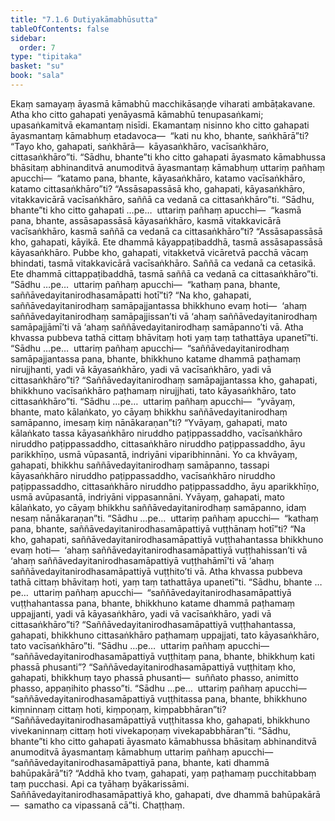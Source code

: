```yaml
---
title: "7.1.6 Dutiyakāmabhūsutta"
tableOfContents: false
sidebar:
  order: 7
type: "tipitaka"
basket: "su"
book: "sala"
---
```



<DynamicBreadcrumb />

<Division number="348" book="sala" bookNo="13" page="483">

<Paragraph number="1508" book="sala">
Ekaṃ samayaṃ āyasmā kāmabhū macchikāsaṇḍe viharati ambāṭakavane. Atha kho citto gahapati yenāyasmā kāmabhū tenupasaṅkami; upasaṅkamitvā ekamantaṃ nisīdi. Ekamantaṃ nisinno kho citto gahapati āyasmantaṃ kāmabhuṃ etadavoca—  “kati nu kho, bhante, saṅkhārā”ti? “Tayo kho, gahapati, saṅkhārā—  kāyasaṅkhāro, vacīsaṅkhāro, cittasaṅkhāro”ti. “Sādhu, bhante”ti kho citto gahapati āyasmato kāmabhussa bhāsitaṃ abhinanditvā anumoditvā āyasmantaṃ kāmabhuṃ uttariṃ pañhaṃ apucchi—  “katamo pana, bhante, kāyasaṅkhāro, katamo vacīsaṅkhāro, katamo cittasaṅkhāro”ti? “Assāsapassāsā kho, gahapati, kāyasaṅkhāro, vitakkavicārā vacīsaṅkhāro, saññā ca vedanā ca cittasaṅkhāro”ti.
</Paragraph>

<Paragraph number="1509" book="sala">
“Sādhu, bhante”ti kho citto gahapati …pe…  uttariṃ pañhaṃ apucchi—  “kasmā pana, bhante, assāsapassāsā kāyasaṅkhāro, kasmā vitakkavicārā vacīsaṅkhāro, kasmā saññā ca vedanā ca cittasaṅkhāro”ti? “Assāsapassāsā kho, gahapati, kāyikā. Ete dhammā kāyappaṭibaddhā, tasmā assāsapassāsā kāyasaṅkhāro. Pubbe kho, gahapati, vitakketvā vicāretvā pacchā vācaṃ bhindati, tasmā vitakkavicārā vacīsaṅkhāro. Saññā ca vedanā ca cetasikā. Ete dhammā cittappaṭibaddhā, tasmā saññā ca vedanā ca cittasaṅkhāro”ti.
</Paragraph>

<Paragraph number="1510" book="sala">
“Sādhu …pe…  uttariṃ pañhaṃ apucchi—  “kathaṃ pana, bhante, saññāvedayitanirodhasamāpatti hotī”ti? “Na kho, gahapati, saññāvedayitanirodhaṃ samāpajjantassa bhikkhuno evaṃ hoti—  ‘ahaṃ saññāvedayitanirodhaṃ samāpajjissan’ti vā ‘ahaṃ saññāvedayitanirodhaṃ samāpajjāmī’ti vā ‘ahaṃ saññāvedayitanirodhaṃ samāpanno’ti vā. Atha khvassa pubbeva tathā cittaṃ bhāvitaṃ hoti yaṃ taṃ tathattāya upanetī”ti.
</Paragraph>

<Paragraph number="1511" book="sala">
“Sādhu …pe…  uttariṃ pañhaṃ apucchi—  “saññāvedayitanirodhaṃ samāpajjantassa pana, bhante, bhikkhuno katame dhammā paṭhamaṃ nirujjhanti, yadi vā kāyasaṅkhāro, yadi vā vacīsaṅkhāro, yadi vā cittasaṅkhāro”ti? “Saññāvedayitanirodhaṃ samāpajjantassa kho, gahapati, bhikkhuno vacīsaṅkhāro paṭhamaṃ nirujjhati, tato kāyasaṅkhāro, tato cittasaṅkhāro”ti.
</Paragraph>

<Paragraph number="1512" book="sala">
“Sādhu …pe…  uttariṃ pañhaṃ apucchi—  “yvāyaṃ, bhante, mato kālaṅkato, yo cāyaṃ bhikkhu saññāvedayitanirodhaṃ samāpanno, imesaṃ kiṃ nānākaraṇan”ti? “Yvāyaṃ, gahapati, mato kālaṅkato tassa kāyasaṅkhāro niruddho paṭippassaddho, vacīsaṅkhāro niruddho paṭippassaddho, cittasaṅkhāro niruddho paṭippassaddho, āyu parikkhīṇo, usmā vūpasantā, indriyāni viparibhinnāni. Yo ca khvāyaṃ, gahapati, bhikkhu saññāvedayitanirodhaṃ samāpanno, tassapi kāyasaṅkhāro niruddho paṭippassaddho, vacīsaṅkhāro niruddho paṭippassaddho, cittasaṅkhāro niruddho paṭippassaddho, āyu aparikkhīṇo, usmā avūpasantā, indriyāni vippasannāni. Yvāyaṃ, gahapati, mato kālaṅkato, yo cāyaṃ bhikkhu saññāvedayitanirodhaṃ samāpanno, idaṃ nesaṃ nānākaraṇan”ti.
</Paragraph>

<Paragraph number="1513" book="sala">
“Sādhu …pe…  uttariṃ pañhaṃ apucchi—  “kathaṃ pana, bhante, saññāvedayitanirodhasamāpattiyā vuṭṭhānaṃ hotī”ti? “Na kho, gahapati, saññāvedayitanirodhasamāpattiyā vuṭṭhahantassa bhikkhuno evaṃ hoti—  ‘ahaṃ saññāvedayitanirodhasamāpattiyā vuṭṭhahissan’ti vā ‘ahaṃ saññāvedayitanirodhasamāpattiyā vuṭṭhahāmī’ti vā ‘ahaṃ saññāvedayitanirodhasamāpattiyā vuṭṭhito’ti vā. Atha khvassa pubbeva tathā cittaṃ bhāvitaṃ hoti, yaṃ taṃ tathattāya upanetī”ti.
</Paragraph>

<Paragraph number="1514" book="sala">
“Sādhu, bhante …pe…  uttariṃ pañhaṃ apucchi—  “saññāvedayitanirodhasamāpattiyā vuṭṭhahantassa pana, bhante, bhikkhuno katame dhammā paṭhamaṃ uppajjanti, yadi vā kāyasaṅkhāro, yadi vā vacīsaṅkhāro, yadi vā cittasaṅkhāro”ti? “Saññāvedayitanirodhasamāpattiyā vuṭṭhahantassa, gahapati, bhikkhuno cittasaṅkhāro paṭhamaṃ uppajjati, tato kāyasaṅkhāro, tato vacīsaṅkhāro”ti.
</Paragraph>

<Paragraph number="1515" book="sala">
“Sādhu …pe…  uttariṃ pañhaṃ apucchi—  “saññāvedayitanirodhasamāpattiyā vuṭṭhitaṃ pana, bhante, bhikkhuṃ kati phassā phusanti”? “Saññāvedayitanirodhasamāpattiyā vuṭṭhitaṃ kho, gahapati, bhikkhuṃ tayo phassā phusanti—  suññato phasso, animitto phasso, appaṇihito phasso”ti.
</Paragraph>

<Paragraph number="1516" book="sala">
“Sādhu …pe…  uttariṃ pañhaṃ apucchi—  “saññāvedayitanirodhasamāpattiyā vuṭṭhitassa pana, bhante, bhikkhuno kiṃninnaṃ cittaṃ hoti, kiṃpoṇaṃ, kiṃpabbhāran”ti? “Saññāvedayitanirodhasamāpattiyā vuṭṭhitassa kho, gahapati, bhikkhuno vivekaninnaṃ cittaṃ hoti vivekapoṇaṃ vivekapabbhāran”ti.
</Paragraph>

<Paragraph number="1517" book="sala">
“Sādhu, bhante”ti kho citto gahapati āyasmato kāmabhussa bhāsitaṃ abhinanditvā anumoditvā āyasmantaṃ kāmabhuṃ uttariṃ pañhaṃ apucchi—  “saññāvedayitanirodhasamāpattiyā pana, bhante, kati dhammā bahūpakārā”ti? “Addhā kho tvaṃ, gahapati, yaṃ paṭhamaṃ pucchitabbaṃ taṃ pucchasi. Api ca tyāhaṃ byākarissāmi. Saññāvedayitanirodhasamāpattiyā kho, gahapati, dve dhammā bahūpakārā—  samatho ca vipassanā cā”ti.

</Paragraph>
</Division>

<Paragraph number="1518" type="center" book="sala">
Chaṭṭhaṃ.
</Paragraph>